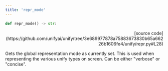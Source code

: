 ```yaml
---
title: 'repr_mode'
---
```


```python
def repr_mode() -> str:
```

<p align="right">[source code](https://github.com/unifyai/unify/tree/3e689977878a75883673830b65a66226b1606fe4/unify/repr.py#L28)</p>

Gets the global representation mode as currently set. This is used when representing
the various unify types on screen. Can be either "verbose" or "concise".